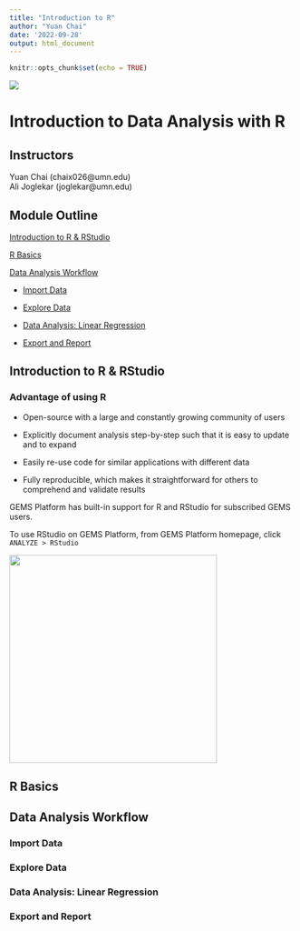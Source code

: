```yaml
---
title: "Introduction to R"
author: "Yuan Chai"
date: '2022-09-28'
output: html_document
---
```


```r
knitr::opts_chunk$set(echo = TRUE)
```

![](images/GEMS%20long.png)

# Introduction to Data Analysis with R

## **Instructors**

Yuan Chai (chaix026\@umn.edu)\
Ali Joglekar (joglekar\@umn.edu)\

## **Module Outline**

[Introduction to R & RStudio]

[R Basics]

[Data Analysis Workflow]

-   [Import Data]

-   [Explore Data]

-   [Data Analysis: Linear Regression]

-   [Export and Report]

## Introduction to R & RStudio

### Advantage of using R  

-   Open-source with a large and constantly growing community of users

-   Explicitly document analysis step-by-step such that it is easy to update and to expand

-   Easily re-use code for similar applications with different data

-   Fully reproducible, which makes it straightforward for others to comprehend and validate results

GEMS Platform has built-in support for R and RStudio for subscribed GEMS users.

To use RStudio on GEMS Platform, from GEMS Platform homepage, click `ANALYZE > RStudio`

![](images/GEMS-R-Stuido-Link.PNG){width="366"}

## R Basics

## Data Analysis Workflow

### Import Data

### Explore Data

### Data Analysis: Linear Regression

### Export and Report

## 
